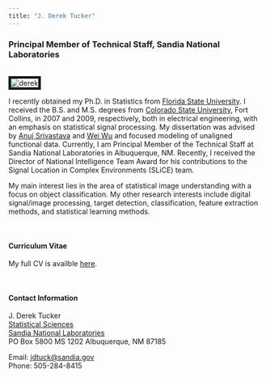 ```yaml
---
title: "J. Derek Tucker"
---
```


<link rel="stylesheet" href="styles.css" type="text/css">

### Principal Member of Technical Staff, Sandia National Laboratories

<br><img src="images/me.jpg" alt="derek" style="border:5px solid"><br>

I recently obtained my Ph.D. in Statistics from [Florida State University](http://www.fsu.edu/). I received the B.S. and M.S. degrees from [Colorado State University](https://www.colostate.edu/), Fort Collins, in 2007 and 2009, respectively, both in electrical engineering, with an emphasis on statistical signal processing. My dissertation was advised by [Anuj Srivastava](http://ani.stat.fsu.edu/~anuj/) and [Wei Wu](http://ani.stat.fsu.edu/~wwu/) and focused modeling of unaligned functional data. Currently, I am Principal Member of the Technical Staff at Sandia National Laboratories in Albuquerque, NM. Recently, I received the Director of National Intelligence Team Award for his contributions to the Signal Location in Complex Environments (SLiCE) team.

My main interest lies in the area of statistical image understanding with a focus on object classification. My other research interests include digital signal/image processing, target detection, classification, feature extraction methods, and statistical learning methods.

<br>

#### Curriculum Vitae

My full CV is availble [here](Docs/JDT_CV.pdf).

<br>

#### Contact Information

J. Derek Tucker			
[Statistical Sciences](http://www.sandia.gov/statistics/)  
[Sandia National Laboratories](http://www.sandia.gov/)  
PO Box 5800 MS 1202
Albuquerque, NM 87185

Email: [jdtuck@sandia.gov](mailto:jdtuck@sandia.gov)  
Phone: 505-284-8415
